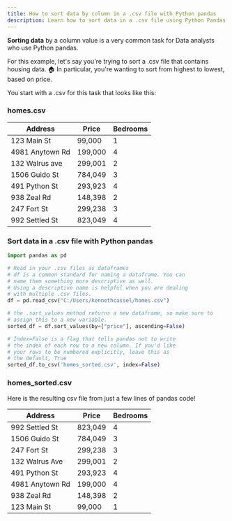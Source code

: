 ```yaml
---
title: How to sort data by column in a .csv file with Python pandas
description: Learn how to sort data in a .csv file using Python Pandas
---
```



**Sorting data** by a column value is a very common task for Data analysts
who use Python pandas.

For this example, let's say you're trying to sort a .csv file that contains
housing data. 🏠
In particular, you're wanting to sort from highest to lowest, based on price.

You start with a .csv for this task that looks like this:

### homes.csv

| Address         | Price   | Bedrooms |
| --------------- | ------- | -------- |
| 123 Main St     | 99,000  | 1        |
| 4981 Anytown Rd | 199,000 | 4        |
| 132 Walrus ave  | 299,001 | 2        |
| 1506 Guido St   | 784,049 | 3        |
| 491 Python St   | 293,923 | 4        |
| 938 Zeal Rd     | 148,398 | 2        |
| 247 Fort St     | 299,238 | 3        |
| 992 Settled St  | 823,049 | 4        |

### Sort data in a .csv file with Python pandas

```python
import pandas as pd

# Read in your .csv files as dataframes
# df is a common standard for naming a dataframe. You can
# name them something more descriptive as well.
# Using a descriptive name is helpful when you are dealing
# with multiple .csv files.
df = pd.read_csv("C:/Users/kennethcassel/homes.csv")

# the .sort_values method returns a new dataframe, so make sure to
# assign this to a new variable.
sorted_df = df.sort_values(by=["price"], ascending=False)

# Index=False is a flag that tells pandas not to write
# the index of each row to a new column. If you'd like
# your rows to be numbered explicitly, leave this as
# the default, True
sorted_df.to_csv('homes_sorted.csv', index=False)
```

### homes_sorted.csv

Here is the resulting csv file from just a few lines of pandas code!

| Address         | Price   | Bedrooms |
| --------------- | ------- | -------- |
| 992 Settled St  | 823,049 | 4        |
| 1506 Guido St   | 784,049 | 3        |
| 247 Fort St     | 299,238 | 3        |
| 132 Walrus Ave  | 299,001 | 2        |
| 491 Python St   | 293,923 | 4        |
| 4981 Anytown Rd | 199,000 | 4        |
| 938 Zeal Rd     | 148,398 | 2        |
| 123 Main St     | 99,000  | 1        |

<EmailSignup />
